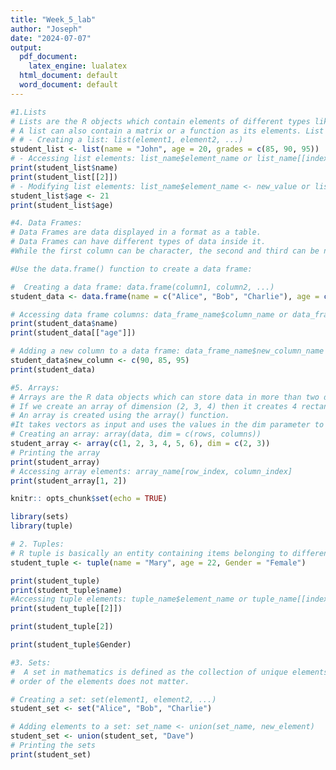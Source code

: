 ```yaml
---
title: "Week_5_lab"
author: "Joseph"
date: "2024-07-07"
output:
  pdf_document: 
    latex_engine: lualatex
  html_document: default
  word_document: default
---
```


```r
#1.Lists
# Lists are the R objects which contain elements of different types like − numbers, strings, vectors and another list inside it. 
# A list can also contain a matrix or a function as its elements. List is created using list() function.
# # - Creating a list: list(element1, element2, ...)
student_list <- list(name = "John", age = 20, grades = c(85, 90, 95))
# - Accessing list elements: list_name$element_name or list_name[[index]]
print(student_list$name)
print(student_list[[2]])
# - Modifying list elements: list_name$element_name <- new_value or list_name[[index]] <- new_value
student_list$age <- 21
print(student_list$age)

```


```r
#4. Data Frames:
# Data Frames are data displayed in a format as a table.
# Data Frames can have different types of data inside it.
#While the first column can be character, the second and third can be numeric or logical. However, each column should have the same type of data.

#Use the data.frame() function to create a data frame:

#  Creating a data frame: data.frame(column1, column2, ...)
student_data <- data.frame(name = c("Alice", "Bob", "Charlie"), age = c(18, 19, 20))

# Accessing data frame columns: data_frame_name$column_name or data_frame_name[["column_name"]]
print(student_data$name)
print(student_data[["age"]])

# Adding a new column to a data frame: data_frame_name$new_column_name <- new_column_data
student_data$new_column <- c(90, 85, 95)
print(student_data)
```

```r
#5. Arrays:
# Arrays are the R data objects which can store data in more than two dimensions. For example
# If we create an array of dimension (2, 3, 4) then it creates 4 rectangular matrices each with 2 rows and 3 columns. Arrays can store only data type.
# An array is created using the array() function. 
#It takes vectors as input and uses the values in the dim parameter to create an array.
# Creating an array: array(data, dim = c(rows, columns))
student_array <- array(c(1, 2, 3, 4, 5, 6), dim = c(2, 3))
# Printing the array
print(student_array)
# Accessing array elements: array_name[row_index, column_index]
print(student_array[1, 2])
```
``` r
knitr:: opts_chunk$set(echo = TRUE)

library(sets)
library(tuple)

```

```r
# 2. Tuples:
# R tuple is basically an entity containing items belonging to different data types. The integral values can be clubbed with the Boolean or the string variables under one parameter in R programming language
student_tuple <- tuple(name = "Mary", age = 22, Gender = "Female")

print(student_tuple)
print(student_tuple$name)
#Accessing tuple elements: tuple_name$element_name or tuple_name[[index]]
print(student_tuple[[2]])

print(student_tuple[2])

print(student_tuple$Gender)
```


```r
#3. Sets:
#  A set in mathematics is defined as the collection of unique elements and the 
# order of the elements does not matter. 

# Creating a set: set(element1, element2, ...)
student_set <- set("Alice", "Bob", "Charlie")

# Adding elements to a set: set_name <- union(set_name, new_element)
student_set <- union(student_set, "Dave")
# Printing the sets
print(student_set)
```